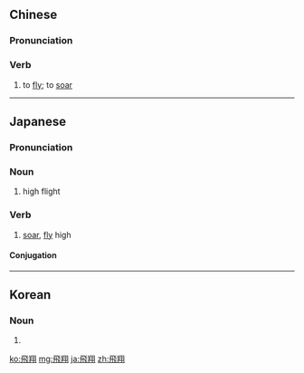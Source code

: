 {{also|飞翔}}
==Chinese==
{{zh-forms|s=飞翔}}

===Pronunciation===
{{zh-pron
|m=fēixiáng
|c=fei1 coeng4
|cat=v
}}

===Verb===
{{zh-verb}}

# to [[fly]]; to [[soar]]

{{zh-cat|Advanced}}
----
==Japanese==
{{ja-kanjitab|ひ|しょう|yomi=o}}

===Pronunciation===
{{ja-pron|ひしょう|y=o}}

===Noun===
{{ja-noun|ひしょう|tr=intrans}}

# high flight

===Verb===
{{ja-verb-suru|ひしょう|tr=intrans}}

#[[soar]], [[fly]] high

====Conjugation====
{{ja-suru|ひしょう}}

----

==Korean==
{{ko-hanjatab}}

===Noun===
{{ko-noun|hj|hangeul=비상}}

# {{hanja form of|비상|}}

[[ko:飛翔]]
[[mg:飛翔]]
[[ja:飛翔]]
[[zh:飛翔]]